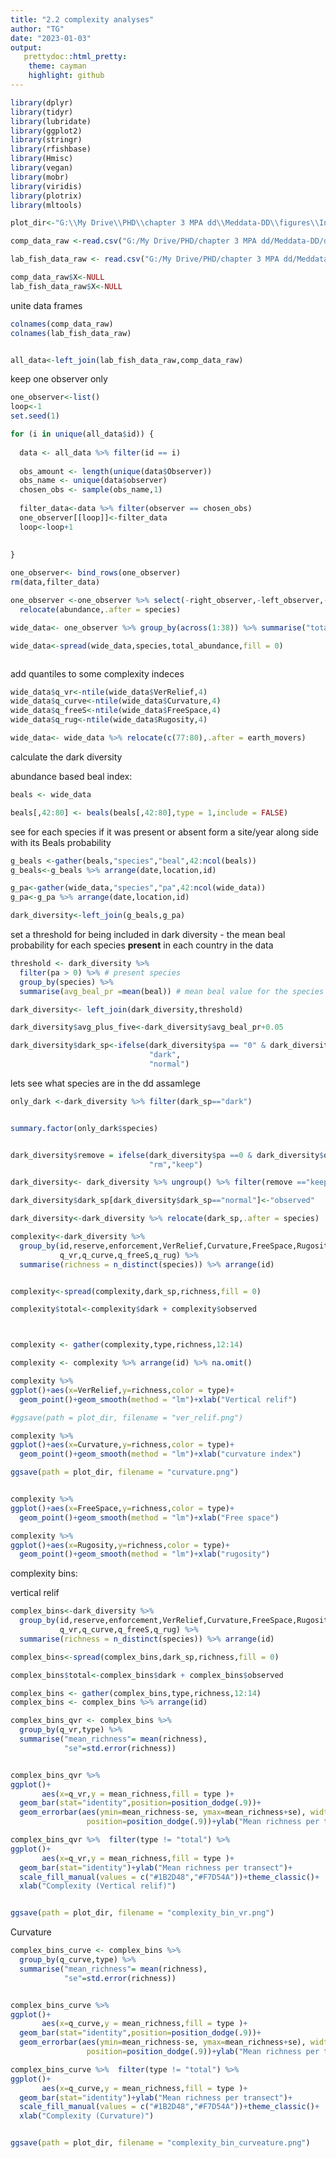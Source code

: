 ```yaml
---
title: "2.2 complexity analyses"
author: "TG"
date: "2023-01-03"
output:
   prettydoc::html_pretty:
    theme: cayman
    highlight: github
---
```



```r
library(dplyr)
library(tidyr)
library(lubridate)
library(ggplot2)
library(stringr)
library(rfishbase)
library(Hmisc)
library(vegan)
library(mobr)
library(viridis)
library(plotrix)
library(mltools)

plot_dir<-"G:\\My Drive\\PHD\\chapter 3 MPA dd\\Meddata-DD\\figures\\Initial DD plots\\complexity_1"
```


```r

comp_data_raw <-read.csv("G:/My Drive/PHD/chapter 3 MPA dd/Meddata-DD/data/Mediterranean_data_COMPLEX.csv")

lab_fish_data_raw <- read.csv("G:/My Drive/PHD/chapter 3 MPA dd/Meddata-DD/data/Med_analyses_data.csv")

comp_data_raw$X<-NULL
lab_fish_data_raw$X<-NULL
```

unite data frames

```r

colnames(comp_data_raw)
colnames(lab_fish_data_raw)


all_data<-left_join(lab_fish_data_raw,comp_data_raw)


```

keep one observer only

```r
one_observer<-list()
loop<-1
set.seed(1)

for (i in unique(all_data$id)) {
  
  data <- all_data %>% filter(id == i)
  
  obs_amount <- length(unique(data$Observer))
  obs_name <- unique(data$observer)
  chosen_obs <- sample(obs_name,1)  
 
  filter_data<-data %>% filter(observer == chosen_obs)
  one_observer[[loop]]<-filter_data
  loop<-loop+1
  
  
}

one_observer<- bind_rows(one_observer)
rm(data,filter_data)
```



```r

one_observer <-one_observer %>% select(-right_observer,-left_observer,-ID,-length,-new_a,-new_b, -new_id,-observer_num,-distance,-direction,-campaign) %>% relocate(species,.after = earth_movers) %>%
  relocate(abundance,.after = species)

wide_data<- one_observer %>% group_by(across(1:38)) %>% summarise("total_abundance"= sum(abundance))

wide_data<-spread(wide_data,species,total_abundance,fill = 0)



```

add quantiles to some complexity indeces

```r
wide_data$q_vr<-ntile(wide_data$VerRelief,4)
wide_data$q_curve<-ntile(wide_data$Curvature,4)
wide_data$q_freeS<-ntile(wide_data$FreeSpace,4)
wide_data$q_rug<-ntile(wide_data$Rugosity,4)

wide_data<- wide_data %>% relocate(c(77:80),.after = earth_movers)

```


calculate the dark diversity

abundance based beal index:

```r
beals <- wide_data 

beals[,42:80] <- beals(beals[,42:80],type = 1,include = FALSE) 
```

see for each species if it was present or absent form a site/year along side with its Beals probability  

```r
g_beals <-gather(beals,"species","beal",42:ncol(beals))
g_beals<-g_beals %>% arrange(date,location,id)

g_pa<-gather(wide_data,"species","pa",42:ncol(wide_data))
g_pa<-g_pa %>% arrange(date,location,id)

dark_diversity<-left_join(g_beals,g_pa) 


```

set a threshold for being included in dark diversity -  the mean beal probability for each species **present** in each country in the data


```r

threshold <- dark_diversity %>%
  filter(pa > 0) %>% # present species
  group_by(species) %>%
  summarise(avg_beal_pr =mean(beal)) # mean beal value for the species when present

dark_diversity<- left_join(dark_diversity,threshold)

dark_diversity$avg_plus_five<-dark_diversity$avg_beal_pr+0.05

dark_diversity$dark_sp<-ifelse(dark_diversity$pa == "0" & dark_diversity$beal > dark_diversity$avg_plus_five,
                               "dark",
                               "normal")


```


lets see what species are in the dd assamlege

```r

only_dark <-dark_diversity %>% filter(dark_sp=="dark")


summary.factor(only_dark$species)



```

```r
dark_diversity$remove = ifelse(dark_diversity$pa ==0 & dark_diversity$dark_sp=="normal",
                               "rm","keep")

dark_diversity<- dark_diversity %>% ungroup() %>% filter(remove =="keep") %>% select(-remove,-max_richness)

dark_diversity$dark_sp[dark_diversity$dark_sp=="normal"]<-"observed"

dark_diversity<-dark_diversity %>% relocate(dark_sp,.after = species)


```


```r
complexity<-dark_diversity %>%
  group_by(id,reserve,enforcement,VerRelief,Curvature,FreeSpace,Rugosity,dark_sp,
           q_vr,q_curve,q_freeS,q_rug) %>%
  summarise(richness = n_distinct(species)) %>% arrange(id)


complexity<-spread(complexity,dark_sp,richness,fill = 0)

complexity$total<-complexity$dark + complexity$observed



complexity <- gather(complexity,type,richness,12:14)

complexity <- complexity %>% arrange(id) %>% na.omit()

complexity %>% 
ggplot()+aes(x=VerRelief,y=richness,color = type)+
  geom_point()+geom_smooth(method = "lm")+xlab("Vertical relif")

#ggsave(path = plot_dir, filename = "ver_relif.png")

complexity %>% 
ggplot()+aes(x=Curvature,y=richness,color = type)+
  geom_point()+geom_smooth(method = "lm")+xlab("curvature index")

ggsave(path = plot_dir, filename = "curvature.png")


complexity %>% 
ggplot()+aes(x=FreeSpace,y=richness,color = type)+
  geom_point()+geom_smooth(method = "lm")+xlab("Free space")

complexity %>% 
ggplot()+aes(x=Rugosity,y=richness,color = type)+
  geom_point()+geom_smooth(method = "lm")+xlab("rugosity")

```
complexity bins:

vertical relif

```r

complex_bins<-dark_diversity %>%
  group_by(id,reserve,enforcement,VerRelief,Curvature,FreeSpace,Rugosity,dark_sp,
           q_vr,q_curve,q_freeS,q_rug) %>%
  summarise(richness = n_distinct(species)) %>% arrange(id)

complex_bins<-spread(complex_bins,dark_sp,richness,fill = 0)

complex_bins$total<-complex_bins$dark + complex_bins$observed

complex_bins <- gather(complex_bins,type,richness,12:14)
complex_bins <- complex_bins %>% arrange(id)

complex_bins_qvr <- complex_bins %>%
  group_by(q_vr,type) %>%
  summarise("mean_richness"= mean(richness),
            "se"=std.error(richness)) 


complex_bins_qvr %>%   
ggplot()+
       aes(x=q_vr,y = mean_richness,fill = type )+
  geom_bar(stat="identity",position=position_dodge(.9))+
  geom_errorbar(aes(ymin=mean_richness-se, ymax=mean_richness+se), width=.2,
                 position=position_dodge(.9))+ylab("Mean richness per transect")

complex_bins_qvr %>%  filter(type != "total") %>% 
ggplot()+
       aes(x=q_vr,y = mean_richness,fill = type )+
  geom_bar(stat="identity")+ylab("Mean richness per transect")+
  scale_fill_manual(values = c("#1B2D48","#F7D54A"))+theme_classic()+
  xlab("Complexity (Vertical relif)")


ggsave(path = plot_dir, filename = "complexity_bin_vr.png")
```

Curvature

```r
complex_bins_curve <- complex_bins %>%
  group_by(q_curve,type) %>%
  summarise("mean_richness"= mean(richness),
            "se"=std.error(richness)) 


complex_bins_curve %>%   
ggplot()+
       aes(x=q_curve,y = mean_richness,fill = type )+
  geom_bar(stat="identity",position=position_dodge(.9))+
  geom_errorbar(aes(ymin=mean_richness-se, ymax=mean_richness+se), width=.2,
                 position=position_dodge(.9))+ylab("Mean richness per transect")

complex_bins_curve %>%  filter(type != "total") %>% 
ggplot()+
       aes(x=q_curve,y = mean_richness,fill = type )+
  geom_bar(stat="identity")+ylab("Mean richness per transect")+
  scale_fill_manual(values = c("#1B2D48","#F7D54A"))+theme_classic()+
  xlab("Complexity (Curvature)")


ggsave(path = plot_dir, filename = "complexity_bin_curveature.png")
```

